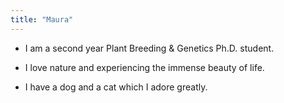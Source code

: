 ```yaml
---
title: "Maura"
---
```


-   I am a second year Plant Breeding & Genetics Ph.D. student.

-   I love nature and experiencing the immense beauty of life.

-   I have a dog and a cat which I adore greatly.
